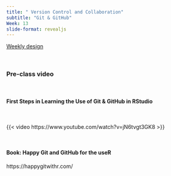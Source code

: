```yaml
---
title: " Version Control and Collaboration"
subtitle: "Git & GitHub"
Week: 13
slide-format: revealjs
---
```


[Weekly design](https://changjunlee.com/teaching/ds101/weekly/)

<br>


### Pre-class video


<br> 

#### First Steps in Learning the Use of Git & GitHub in RStudio

<br> 

{{< video https://www.youtube.com/watch?v=jN6tvgt3GK8 >}}

<br> 


#### Book: Happy Git and GitHub for the useR

https://happygitwithr.com/
